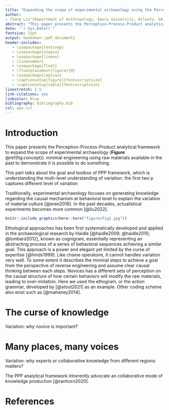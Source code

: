 ```yaml
---
title: "Expanding the scope of experimental archaeology using the Perception-Process-Product analytical framework"
author: 
- Cheng Liu^[Department of Anthropology, Emory University, Atlanta, GA, USA; raylc1996@outlook.com]
abstract: "This paper presents the Perception-Process-Product analytical framework to expand the scope of experimental archaeology. \\par \\textbf{Keywords:} Experimental archaeology; Ethological analysis; Ethnographical analysis; Collaborative knowledge production"
date: "`r Sys.Date()`"
fontsize: 11pt
output: bookdown::pdf_document2
header-includes:
   - \usepackage{textcomp}
   - \usepackage{utopia}
   - \usepackage{lineno}
   - \linenumbers
   - \usepackage{float}
   - \floatplacement{figure}{H}
   - \usepackage{caption}
   - \captionsetup[figure]{font=scriptsize}
   - \captionsetup[table]{font=scriptsize}
linestretch: 1.5
link-citations: yes
linkcolor: blue
bibliography: bibliography.bib
csl: apa.csl
---
```


# Introduction

This paper presents the Perception-Process-Product analytical framework to expand the scope of experimental archaeology (**Figure** \@ref(fig:concept)). minimal engineering using raw materials available in the past to demonstrate it is possible to do something.

This part talks about the goal and toolbox of PPP framework, which is understanding the multi-level understanding of variation. the first two p captures different level of variation

Traditionally, experimental archaeology focuses on generating knowledge regarding the causal mechanism at behavioral level to explain the variation of material culture [@eren2016]. In the past decades, actualistical experiments becomes more common [@liu2022].

```r
knitr::include_graphics(here::here("figure/Fig1.jpg"))
```

Ethological approaches has been first systematically developed and applied in the archaeological research by Haidle [@haidle2009; @haidle2010; @lombard2012], known as cognigram, essentially representing an abstracting process of a series of behavioral sequences achieving a similar goal. This approach is a power and elegant yet limited by the curse of expertise [@hinds1999]. Like chaine operatoire, it cannot handles variation very well. To some extent it describes the minimal steps to achieve a goal from the perspective of reverse engineering and assume clear causal thinking between each steps. Novices has a different sets of perception on the causal structure of how certain behaviors will modify the raw materials, leading to over-imitation. Here we used the ethogram, or the action grammar, developed by [@stout2021] as an example. Other coding scheme also exist such as [@mahaney2014].

# The curse of knowledge

Variation: why novice is important?

# Many places, many voices

Variation: why experts or collaborative knowledge from different regions matters?

The PPP analytical framework inherently advocate an collaborative mode of knowledge production [@ranhorn2020].

# References
